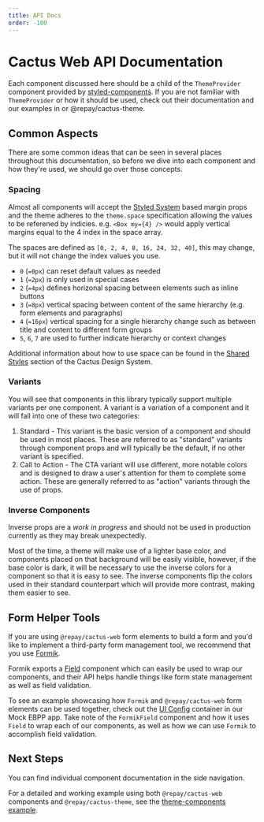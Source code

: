 ```yaml
---
title: API Docs
order: -100
---
```


# Cactus Web API Documentation

Each component discussed here should be a child of the `ThemeProvider` component provided by [styled-components](https://www.npmjs.com/package/styled-components). If you are not familiar with `ThemeProvider` or how it should be used, check out their documentation and our examples in or <a to='/theme'>@repay/cactus-theme</a>.

## Common Aspects

There are some common ideas that can be seen in several places throughout this documentation, so before we dive into each component and how they're used, we should go over those concepts.

### Spacing

Almost all components will accept the [Styled System](https://styled-system.com/api#space) based margin props and the theme adheres to the `theme.space` specification allowing the values to be referened by indicies. e.g. `<Box my={4} />` would apply vertical margins equal to the 4 index in the space array.

The spaces are defined as `[0, 2, 4, 8, 16, 24, 32, 40]`, this may change, but it will not change the index values you use.

- `0` (`=0px`) can reset default values as needed
- `1` (`=2px`) is only used in special cases
- `2` (`=4px`) defines horizonal spacing between elements such as inline buttons
- `3` (`=8px`) vertical spacing between content of the same hierarchy (e.g. form elements and paragraphs)
- `4` (`=16px`) vertical spacing for a single hierarchy change such as between title and content to different form groups
- `5`, `6`, `7` are used to further indicate hierarchy or context changes

Additional information about how to use space can be found in the [Shared Styles](https://www.figma.com/proto/J9TeJ5homSkfSwV1sCFLoF/REPAY-STYLEGUIDE-V-1?scaling=min-zoom&node-id=2623%3A0) section of the Cactus Design System.

### Variants

You will see that components in this library typically support multiple variants per one component. A variant is a variation of a component and it will fall into one of these two categories:

1. Standard - This variant is the basic version of a component and should be used in most places. These are referred to as "standard" variants through component props and will typically be the default, if no other variant is specified.
2. Call to Action - The CTA variant will use different, more notable colors and is designed to draw a user's attention for them to complete some action. These are generally referred to as "action" variants through the use of props.

### Inverse Components

Inverse props are a _work in progress_ and should not be used in production currently as they may break unexpectedly.

Most of the time, a theme will make use of a lighter base color, and components placed on that background will be easily visible, however, if the base color is dark, it will be necessary to use the inverse colors for a component so that it is easy to see. The inverse components flip the colors used in their standard counterpart which will provide more contrast, making them easier to see.

## Form Helper Tools

If you are using `@repay/cactus-web` form elements to build a form and you'd like to implement a third-party form management tool, we recommend that you use [Formik](https://formik.org/).

Formik exports a [Field](https://formik.org/docs/api/field) component which can easily be used to wrap our components, and their API helps handle things like form state
management as well as field validation.

To see an example showcasing how `Formik` and `@repay/cactus-web` form elements can be used together, check out the [UI Config](../../examples/mock-ebpp/src/containers/ui-config.tsx) container in our Mock EBPP app. Take note of the `FormikField` component and how it uses `Field` to wrap each of our components, as well as how we can use `Formik` to accomplish field validation.

## Next Steps

You can find individual component documentation in the side navigation.

For a detailed and working example using both `@repay/cactus-web` components and `@repay/cactus-theme`, see the [theme-components example](../../examples/theme-components).

